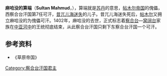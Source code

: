 '''麻哈没的算端'''（'''Sultan Mahmud'''，{{bd||？|1402年|catIdx=M}}），算端就是[[苏丹_(称谓)|苏丹]]的意思，[[帖木尔帝国|帖木尔帝国]]的傀儡，西察合台汗国第7任可汗，[[昔兀儿海迷失|昔兀儿海迷失]]的儿子。昔兀儿海迷失死后，[[帖木尔|帖木尔]]又拥立麻哈没的为傀儡可汗。1402年，麻哈没的去世，正式标志着[[察合台|察合台]]—[[窝阔台|窝阔台]]家族在[[中亚|中亚]][[河中|河中]]的王统彻底结束，从此察合台汗国只剩下东察合台汗国一个可汗。

{{start box}}
{{s-before|[[昔兀儿海迷失|昔兀儿海迷失]]}}
{{s-title|[[察合台汗|西察合台汗国君主]]|1384年—1402年}}
{{s-after|—}}
{{end box}}

==参考资料==
*《草原帝国》

[[Category:察合台汗国君主|Category:察合台汗国君主]]
